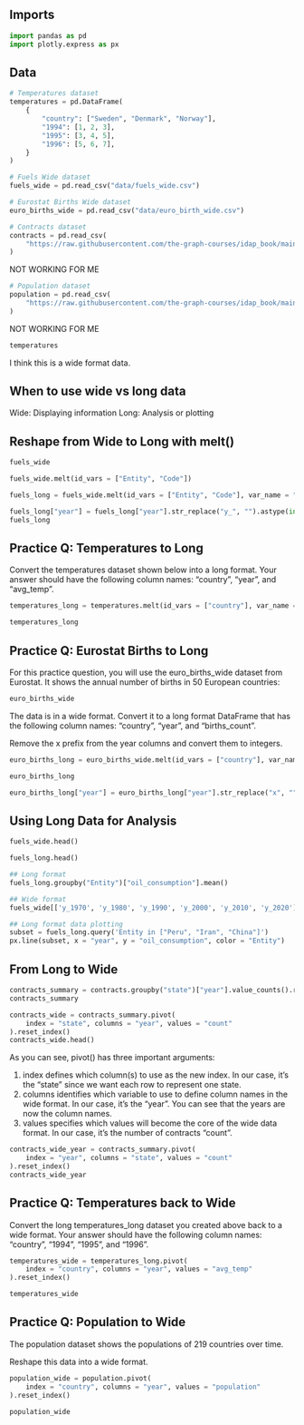 ## Imports


```python
import pandas as pd
import plotly.express as px
```

## Data

```python
# Temperatures dataset
temperatures = pd.DataFrame(
    {
        "country": ["Sweden", "Denmark", "Norway"],
        "1994": [1, 2, 3],
        "1995": [3, 4, 5],
        "1996": [5, 6, 7],
    }
)
```

```python
# Fuels Wide dataset
fuels_wide = pd.read_csv("data/fuels_wide.csv")
```

```python
# Eurostat Births Wide dataset
euro_births_wide = pd.read_csv("data/euro_birth_wide.csv")
```

```python
# Contracts dataset
contracts = pd.read_csv(
    "https://raw.githubusercontent.com/the-graph-courses/idap_book/main/data/chicago_contracts_20_23.csv"
)
```

NOT WORKING FOR ME

```python
# Population dataset
population = pd.read_csv(
    "https://raw.githubusercontent.com/the-graph-courses/idap_book/main/data/tidyr_population.csv"
)
```

NOT WORKING FOR ME

```python
temperatures
```

I think this is a wide format data.

## When to use wide vs long data

Wide: Displaying information
Long: Analysis or plotting

## Reshape from Wide to Long with melt()

```python
fuels_wide
```

```python
fuels_wide.melt(id_vars = ["Entity", "Code"])
```

```python
fuels_long = fuels_wide.melt(id_vars = ["Entity", "Code"], var_name = "year", value_name = "oil_consumption")
```

```python
fuels_long["year"] = fuels_long["year"].str_replace("y_", "").astype(int)
fuels_long
```

## Practice Q: Temperatures to Long

Convert the temperatures dataset shown below into a long format. Your answer should have the following column names: “country”, “year”, and “avg_temp”.

```python
temperatures_long = temperatures.melt(id_vars = ["country"], var_name = "year", value_name = "avg_temp")

temperatures_long
```

## Practice Q: Eurostat Births to Long

For this practice question, you will use the euro_births_wide dataset from Eurostat. It shows the annual number of births in 50 European countries:

```python
euro_births_wide
```

The data is in a wide format. Convert it to a long format DataFrame that has the following column names: “country”, “year”, and “births_count”.

Remove the x prefix from the year columns and convert them to integers.

```python
euro_births_long = euro_births_wide.melt(id_vars = ["country"], var_name = "year", value_name = "birth_count")

euro_births_long
```

```python
euro_births_long["year"] = euro_births_long["year"].str_replace("x", "").astype(int)
```

## Using Long Data for Analysis

```python
fuels_wide.head()
```

```python
fuels_long.head()
```

```python
## Long format
fuels_long.groupby("Entity")["oil_consumption"].mean()
```

```python
## Wide format
fuels_wide[['y_1970', 'y_1980', 'y_1990', 'y_2000', 'y_2010', 'y_2020']].mean(axis=1)
```

```python
## Long format data plotting
subset = fuels_long.query('Entity in ["Peru", "Iran", "China"]')
px.line(subset, x = "year", y = "oil_consumption", color = "Entity")
```

## From Long to Wide

```python
contracts_summary = contracts.groupby("state")["year"].value_counts().reset_index()
contracts_summary
```

```python
contracts_wide = contracts_summary.pivot(
    index = "state", columns = "year", values = "count"
).reset_index()
contracts_wide.head()
```

As you can see, pivot() has three important arguments:

1. index defines which column(s) to use as the new index. In our case, it’s the “state” since we want each row to represent one state.
2. columns identifies which variable to use to define column names in the wide format. In our case, it’s the “year”. You can see that the years are now the column names.
3. values specifies which values will become the core of the wide data format. In our case, it’s the number of contracts “count”.

```python
contracts_wide_year = contracts_summary.pivot(
    index = "year", columns = "state", values = "count"
).reset_index()
contracts_wide_year
```

## Practice Q: Temperatures back to Wide

Convert the long temperatures_long dataset you created above back to a wide format. Your answer should have the following column names: “country”, “1994”, “1995”, and “1996”.

```python
temperatures_wide = temperatures_long.pivot(
    index = "country", columns = "year", values = "avg_temp"
).reset_index()

temperatures_wide
```

## Practice Q: Population to Wide

The population dataset shows the populations of 219 countries over time.

Reshape this data into a wide format.

```python
population_wide = population.pivot(
    index = "country", columns = "year", values = "population"
).reset_index()

population_wide
```



